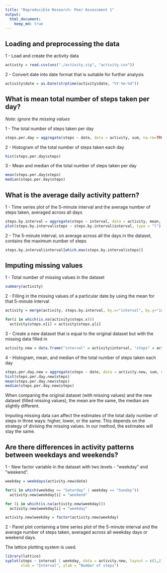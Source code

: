 ```yaml
---
title: "Reproducible Research: Peer Assessment 1"
output: 
  html_document:
    keep_md: true
---
```



## Loading and preprocessing the data
1 - Load and create the activity data
```r
activity = read.csv(unz("./activity.zip", "activity.csv"))

```

2 - Convert date into date format that is suitable for further analysis
```r
activity$date = as.Date(strptime(activity$date, "%Y-%m-%d"))
```

## What is mean total number of steps taken per day?
*Note: ignore the missing values*

1 - The total number of steps taken per day
```r
steps.per.day = aggregate(steps ~ date, data = activity, sum, na.rm=TRUE)
```

2 - Histogram of the total number of steps taken each day
```r
hist(steps.per.day$steps)
```

3 - Mean and median of the total number of steps taken per day
```r
mean(steps.per.day$steps)
median(steps.per.day$steps)
```
## What is the average daily activity pattern?
1 - Time series plot of the 5-minute interval and the average number of steps taken, averaged across all days
```r
steps.by.interval = aggregate(steps ~ interval, data = activity, mean, na.rm=TRUE)
plot(steps.by.interval$steps ~ steps.by.interval$interval, type = "l")
```

2 - The 5-minute interval, on average across all the days in the dataset, contains the maximum number of steps
```r
steps.by.interval$interval[which.max(steps.by.interval$steps)]
```

## Imputing missing values

1 - Total number of missing values in the dataset
```r
summary(activity)
```

2 - Filling in the missing values of a particular date by using the mean for that 5-minute interval
```r
activity = merge(activity, steps.by.interval, by.x="interval", by.y="interval", all.x=TRUE, sort=FALSE)

for(i in which(is.na(activity$steps.x))) 
  activity$steps.x[i] = activity$steps.y[i]
```

3 - Create a new dataset that is equal to the original dataset but with the missing data filled in
```r
activity.new = data.frame("interval" = activity$interval, "steps" = activity$steps.x, "date" = activity$date)
```

4 - Histogram, mean, and median of the total number of steps taken each day
```r
steps.per.day.new = aggregate(steps ~ date, data = activity.new, sum, na.rm=TRUE)
hist(steps.per.day.new$steps)
mean(steps.per.day.new$steps)
median(steps.per.day.new$steps)
```
When comparing the original dataset (with missing values) and the new dataset (filled missing values), the mean are the same, the median are slightly different.

Imputing missing data can affect the estimates of the total daily number of steps in three ways: higher, lower, or the same. This depends on the strategy of divising the missing values. In our method, the estimates will stay the same.

## Are there differences in activity patterns between weekdays and weekends?
1 - New factor variable in the dataset with two levels - "weekday" and "weekend".
```r
weekday = weekdays(activity.new$date)

for(i in which(weekday == "Saturday" | weekday == "Sunday"))
  activity.new$weekday[i] = "weekend"

for (i in which(is.na(activity.new$weekday)))
  activity.new$weekday[i] = "weekday"

activity.new$weekday = factor(activity.new$weekday)
```

2 - Panel plot containing a time series plot of the 5-minute interval and the average number of steps taken, averaged across all weekday days or weekend days.

The lattice plotting system is used.
```r
library(lattice)
xyplot(steps ~ interval | weekday, data = activity.new, layout = c(1,2), type = "l",
       xlab = "Interval", ylab = "Number of steps")
```